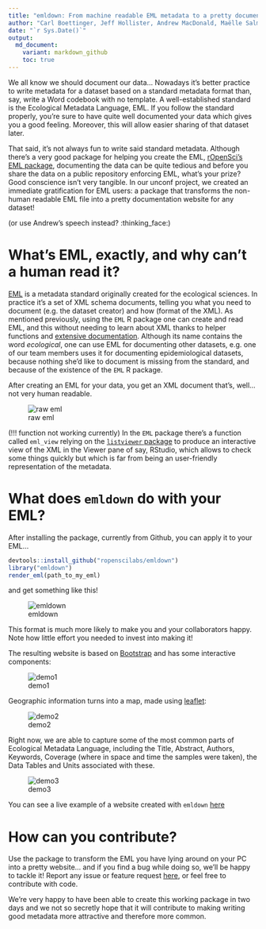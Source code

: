 ```yaml
---
title: "emldown: From machine readable EML metadata to a pretty documentation website"
author: "Carl Boettinger, Jeff Hollister, Andrew MacDonald, Maëlle Salmon, Kara Woo"
date: "`r Sys.Date()`"
output:
  md_document:
    variant: markdown_github
    toc: true
---
```


We all know we should document our data... Nowadays it's better practice to write metadata for a dataset based on a standard metadata format than, say, write a Word codebook with no template. A well-established standard is the Ecological Metadata Language, EML. If you follow the standard properly, you're sure to have quite well documented your data which gives you a good feeling. Moreover, this will allow easier sharing of that dataset later. 

That said, it's not always fun to write said standard metadata. Although there's a very good package for helping you create the EML, [rOpenSci's EML package](https://github.com/ropensci/eml), documenting the data can be quite tedious and before you share the data on a public repository enforcing EML, what's your prize? Good conscience isn't very tangible. In our unconf project, we created an immediate gratification for EML users: a package that transforms the non-human readable EML file into a pretty documentation website for any dataset! 

(or use Andrew's speech instead? :thinking_face:)

# What's EML, exactly, and why can't a human read it?

[EML](https://en.wikipedia.org/wiki/Ecological_Metadata_Language) is a metadata standard originally created for the ecological sciences. In practice it's a set of XML schema documents, telling you what you need to document (e.g. the dataset creator) and how (format of the XML). As mentioned previously, using the `EML` R package one can create and read EML, and this without needing to learn about XML thanks to helper functions and [extensive documentation](https://ropensci.github.io/EML/). Although its name contains the word _ecological_, one can use EML for documenting other datasets, e.g. one of our team members uses it for documenting epidemiological datasets, because nothing she'd like to document is missing from the standard, and because of the existence of the `EML` R package.

After creating an EML for your data, you get an XML document that's, well... not very human readable.

![raw eml](figures/screenshot_raw_xml.png)

(!!! function not working currently) In the `EML` package there's a function called `eml_view` relying on the [`listviewer` package](https://github.com/timelyportfolio/listviewer) to produce an interactive view of the XML in the Viewer pane of say, RStudio, which allows to check some things quickly but which is far from being an user-friendly representation of the metadata. 

# What does `emldown` do with your EML?

After installing the package, currently from Github, you can apply it to your EML...

```r
devtools::install_github("ropenscilabs/emldown")
library("emldown")
render_eml(path_to_my_eml)
```

and get something like this!

![emldown](figures/screenshot_emldown.png)

This format is much more likely to make you and your collaborators happy. Note how little effort you needed to invest into making it!

The resulting website is based on [Bootstrap](https://getbootstrap.com/) and has some interactive components:

![demo1](figures/emldown_demo1.gif)

Geographic information turns into a map, made using [leaflet](https://rstudio.github.io/leaflet/):

![demo2](figures/emldown_demo2.gif)

Right now, we are able to capture some of the most common parts of Ecological Metadata Language, including the Title, Abstract, Authors, Keywords, Coverage (where in space and time the samples were taken), the Data Tables and Units associated with these.

![demo3](figures/emldown_demo3.gif)


You can see a live example of a website created with `emldown` [here](http://aammd.info/emldown/test.html)

# How can you contribute?

Use the package to transform the EML you have lying around on your PC into a pretty website... and if you find a bug while doing so, we'll be happy to tackle it! Report any issue or feature request [here](https://github.com/ropenscilabs/emldown/issues), or feel free to contribute with code.

We're very happy to have been able to create this working package in two days and we not so secretly hope that it will contribute to making writing good metadata more attractive and therefore more common. 
